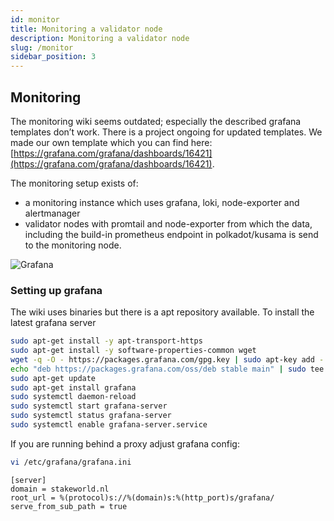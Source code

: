 ```yaml
---
id: monitor
title: Monitoring a validator node
description: Monitoring a validator node
slug: /monitor
sidebar_position: 3
---
```


## Monitoring
The monitoring wiki seems outdated; especially the described grafana templates don’t work. There is a project ongoing for updated templates. We made our own template which you can find here: [https://grafana.com/grafana/dashboards/16421](https://grafana.com/grafana/dashboards/16421).

The monitoring setup exists of:

* a monitoring instance which uses grafana, loki, node-exporter and alertmanager
* validator nodes with promtail and node-exporter from which the data, including the build-in prometheus endpoint in polkadot/kusama is send to the monitoring node.

![Grafana](/img/grafana.png)

### Setting up grafana

The wiki uses binaries but there is a apt repository available. To install the latest grafana server

```bash
sudo apt-get install -y apt-transport-https
sudo apt-get install -y software-properties-common wget
wget -q -O - https://packages.grafana.com/gpg.key | sudo apt-key add -
echo "deb https://packages.grafana.com/oss/deb stable main" | sudo tee -a /etc/apt/sources.list.d/grafana.list
sudo apt-get update
sudo apt-get install grafana
sudo systemctl daemon-reload
sudo systemctl start grafana-server
sudo systemctl status grafana-server
sudo systemctl enable grafana-server.service
```

If you are running behind a proxy adjust grafana config:

```bash
vi /etc/grafana/grafana.ini
```

```
[server]
domain = stakeworld.nl
root_url = %(protocol)s://%(domain)s:%(http_port)s/grafana/
serve_from_sub_path = true
```
